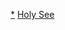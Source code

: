 {{Catnav|頁面分類|地理|地理模板|大洲模板|各大洲國家模板|歐洲国家模板}}
{{Catnav|頁面分類|地理|地理模板|大洲模板|歐洲模板|歐洲国家模板}}
{{Catnav|頁面分類|地理|区域地理|大洲|歐洲|歐洲模板|歐洲国家模板}}
{{Catnav|頁面分類|地理|国家|歐洲国家|聖座}}

[[Category:聖座|*]]
[[Category:歐洲國家模板|Holy See]]